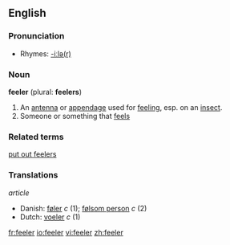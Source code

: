 ==English==

===Pronunciation===
*Rhymes: [[Rhymes:English:-iːlə(r)|-iːlə(r)]]

===Noun===
'''feeler''' (plural: '''feelers''')
# An [[antenna]] or [[appendage]] used for [[feel]]ing, esp. on an [[insect]].
# Someone or something that [[feel]]s

===Related terms===
[[put out feelers]]

===Translations===
''article''
{{top}}
*Danish: [[føler]] ''c'' (1); [[følsom person]] ''c'' (2)
*Dutch: [[voeler]] ''c'' (1)

[[fr:feeler]]
[[io:feeler]]
[[vi:feeler]]
[[zh:feeler]]